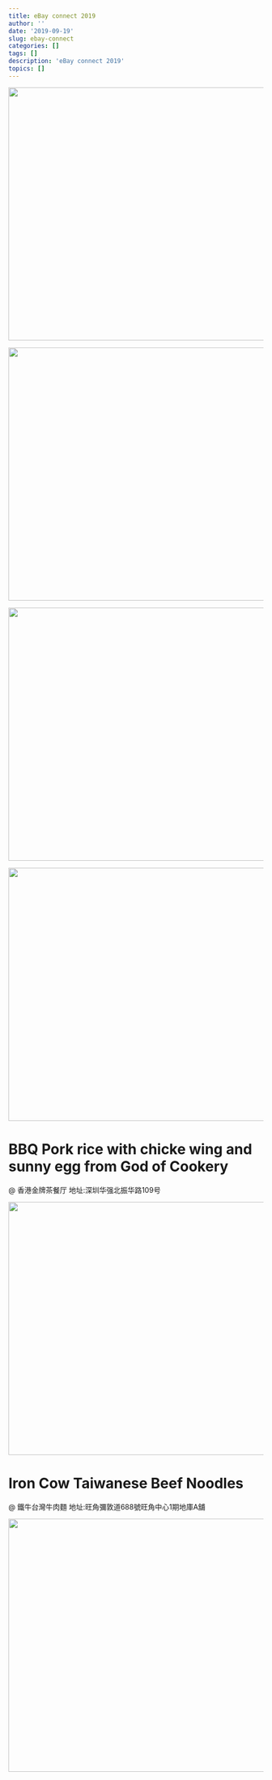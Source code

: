 ```yaml
---
title: eBay connect 2019
author: ''
date: '2019-09-19'
slug: ebay-connect
categories: []
tags: []
description: 'eBay connect 2019'
topics: []
---
```


![](/post/ebay-connect/IMG_2853.jpeg){width=730px height=500px}

![](/post/ebay-connect/IMG_2854.jpeg){width=730px height=500px}

![](/post/ebay-connect/IMG_2856.jpeg){width=730px height=500px}

![](/post/ebay-connect/IMG_2860.jpeg){width=730px height=500px}


# BBQ Pork rice with chicke wing and sunny egg from God of Cookery

@ 香港金牌茶餐厅
地址:深圳华强北振华路109号

![](/post/ebay-connect/AA11-23-00-31.png){width=730px height=500px}

# Iron Cow Taiwanese Beef Noodles

@ 鐵牛台灣牛肉麵 
地址:旺角彌敦道688號旺角中心1期地庫A舖

![](/post/ebay-connect/IMG_2962.jpeg){width=730px height=500px}